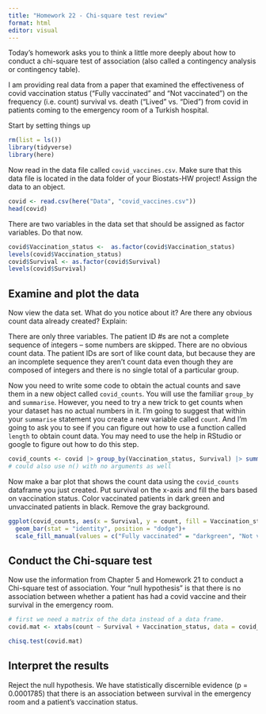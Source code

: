 ```yaml
---
title: "Homework 22 - Chi-square test review"
format: html
editor: visual
---
```


Today's homework asks you to think a little more deeply about how to conduct a chi-square test of association (also called a contingency analysis or contingency table).

I am providing real data from a paper that examined the effectiveness of covid vaccination status ("Fully vaccinated" and "Not vaccinated") on the frequency (i.e. count) survival vs. death ("Lived" vs. "Died") from covid in patients coming to the emergency room of a Turkish hospital.

Start by setting things up

```r
rm(list = ls())
library(tidyverse)
library(here)
```

Now read in the data file called `covid_vaccines.csv`. Make sure that this data file is located in the data folder of your Biostats-HW project! Assign the data to an object.

```r
covid <- read.csv(here("Data", "covid_vaccines.csv"))
head(covid)
```

There are two variables in the data set that should be assigned as factor variables. Do that now.

```r
covid$Vaccination_status <-  as.factor(covid$Vaccination_status)
levels(covid$Vaccination_status)
covid$Survival <- as.factor(covid$Survival) 
levels(covid$Survival)
```

## Examine and plot the data

Now view the data set. What do you notice about it? Are there any obvious count data already created? Explain:

There are only three variables. The patient ID #s are not a complete sequence of integers -- some numbers are skipped. There are no obvious count data. The patient IDs are sort of like count data, but because they are an incomplete sequence they aren't count data even though they are composed of integers and there is no single total of a particular group.

Now you need to write some code to obtain the actual counts and save them in a new object called `covid_counts`. You will use the familiar `group_by` and `summarise`. However, you need to try a new trick to get counts when your dataset has no actual numbers in it. I'm going to suggest that within your `summarise` statement you create a new variable called `count`. And I'm going to ask you to see if you can figure out how to use a function called `length` to obtain count data. You may need to use the help in RStudio or google to figure out how to do this step.

```r
covid_counts <- covid |> group_by(Vaccination_status, Survival) |> summarise(count = length(Patient_ID))
# could also use n() with no arguments as well
```

Now make a bar plot that shows the count data using the `covid_counts` dataframe you just created. Put survival on the x-axis and fill the bars based on vaccination status. Color vaccinated patients in dark green and unvaccinated patients in black. Remove the gray background.

```r
ggplot(covid_counts, aes(x = Survival, y = count, fill = Vaccination_status))+
  geom_bar(stat = "identity", position = "dodge")+
  scale_fill_manual(values = c("Fully vaccinated" = "darkgreen", "Not vaccinated" = "black")) # had to add quotes possibly because the factor levels had spaces in them.
```

## Conduct the Chi-square test

Now use the information from Chapter 5 and Homework 21 to conduct a Chi-square test of association. Your "null hypothesis" is that there is no association between whether a patient has had a covid vaccine and their survival in the emergency room.

```r
# first we need a matrix of the data instead of a data frame.
covid.mat <- xtabs(count ~ Survival + Vaccination_status, data = covid_counts)
```

```r
chisq.test(covid.mat)
```

## Interpret the results

Reject the null hypothesis. We have statistically discernible evidence (p = 0.0001785) that there is an association between survival in the emergency room and a patient's vaccination status.
